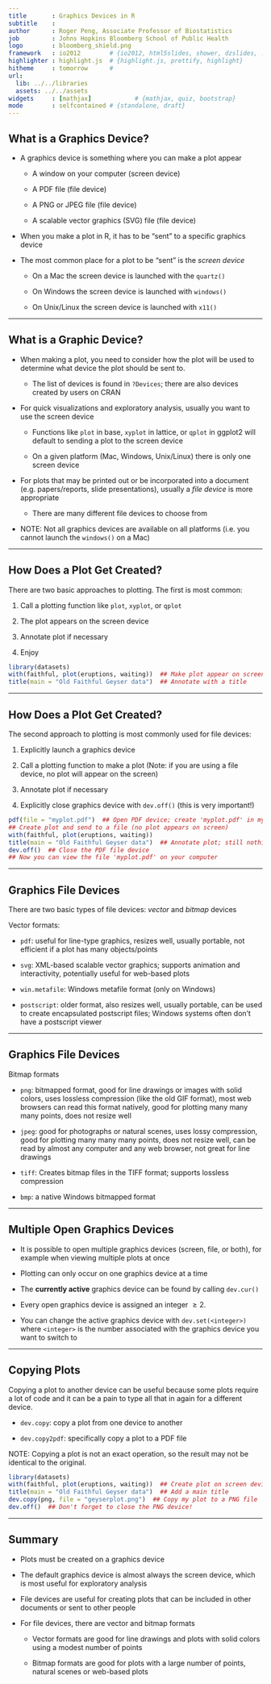 ```yaml
---
title       : Graphics Devices in R
subtitle    : 
author      : Roger Peng, Associate Professor of Biostatistics
job         : Johns Hopkins Bloomberg School of Public Health
logo        : bloomberg_shield.png
framework   : io2012        # {io2012, html5slides, shower, dzslides, ...}
highlighter : highlight.js  # {highlight.js, prettify, highlight}
hitheme     : tomorrow      # 
url:
  lib: ../../libraries
  assets: ../../assets
widgets     : [mathjax]            # {mathjax, quiz, bootstrap}
mode        : selfcontained # {standalone, draft}
---
```


## What is a Graphics Device?

* A graphics device is something where you can make a plot appear

  * A window on your computer (screen device)
  
  * A PDF file (file device)

  * A PNG or JPEG file (file device)

  * A scalable vector graphics (SVG) file (file device)

* When you make a plot in R, it has to be "sent" to a specific
  graphics device

* The most common place for a plot to be "sent" is the *screen device*

  * On a Mac the screen device is launched with the `quartz()`

  * On Windows the screen device is launched with `windows()`

  * On Unix/Linux the screen device is launched with `x11()`

---

## What is a Graphic Device?

* When making a plot, you need to consider how the plot will be used
  to determine what device the plot should be sent to.

  - The list of devices is found in `?Devices`; there are also devices
    created by users on CRAN


* For quick visualizations and exploratory analysis, usually you want
  to use the screen device

  - Functions like `plot` in base, `xyplot` in lattice, or `qplot` in
    ggplot2 will default to sending a plot to the screen device
  
  - On a given platform (Mac, Windows, Unix/Linux) there is only one
    screen device

* For plots that may be printed out or be incorporated into a document
  (e.g. papers/reports, slide presentations), usually a *file device*
  is more appropriate

  - There are many different file devices to choose from

* NOTE: Not all graphics devices are available on all platforms
  (i.e. you cannot launch the `windows()` on a Mac)


---

## How Does a Plot Get Created?

There are two basic approaches to plotting. The first is most common:

1. Call a plotting function like `plot`, `xyplot`, or `qplot`

2. The plot appears on the screen device

3. Annotate plot if necessary

4. Enjoy

```r
library(datasets)
with(faithful, plot(eruptions, waiting))  ## Make plot appear on screen device
title(main = "Old Faithful Geyser data")  ## Annotate with a title
```

---

## How Does a Plot Get Created?

The second approach to plotting is most commonly used for file devices:

1. Explicitly launch a graphics device

2. Call a plotting function to make a plot (Note: if you are using a file
device, no plot will appear on the screen)

3. Annotate plot if necessary

3. Explicitly close graphics device with `dev.off()` (this is very important!)

```r
pdf(file = "myplot.pdf")  ## Open PDF device; create 'myplot.pdf' in my working directory
## Create plot and send to a file (no plot appears on screen)
with(faithful, plot(eruptions, waiting))  
title(main = "Old Faithful Geyser data")  ## Annotate plot; still nothing on screen
dev.off()  ## Close the PDF file device
## Now you can view the file 'myplot.pdf' on your computer
```


---

## Graphics File Devices

There are two basic types of file devices: *vector* and *bitmap*
devices

Vector formats:

- `pdf`: useful for line-type graphics, resizes well, usually
  portable, not efficient if a plot has many objects/points

- `svg`: XML-based scalable vector graphics; supports animation and
  interactivity, potentially useful for web-based plots

- `win.metafile`: Windows metafile format (only on Windows)

- `postscript`: older format, also resizes well, usually portable, can
  be used to create encapsulated postscript files; Windows systems
  often don’t have a postscript viewer


---

## Graphics File Devices

Bitmap formats

- `png`: bitmapped format, good for line drawings or images with solid
  colors, uses lossless compression (like the old GIF format), most
  web browsers can read this format natively, good for plotting many
  many many points, does not resize well

- `jpeg`: good for photographs or natural scenes, uses lossy
  compression, good for plotting many many many points, does not
  resize well, can be read by almost any computer and any web browser,
  not great for line drawings

- `tiff`: Creates bitmap files in the TIFF format; supports lossless
  compression

- `bmp`: a native Windows bitmapped format

---

## Multiple Open Graphics Devices

* It is possible to open multiple graphics devices (screen, file, or
  both), for example when viewing multiple plots at once

* Plotting can only occur on one graphics device at a time

* The **currently active** graphics device can be found by calling
  `dev.cur()`

* Every open graphics device is assigned an integer $\geq 2$.

* You can change the active graphics device with `dev.set(<integer>)`
  where `<integer>` is the number associated with the graphics device
  you want to switch to

---

## Copying Plots

Copying a plot to another device can be useful because some plots
require a lot of code and it can be a pain to type all that in again
for a different device.

- `dev.copy`: copy a plot from one device to another

- `dev.copy2pdf`: specifically copy a plot to a PDF file 

NOTE: Copying a plot is not an exact operation, so the result may not
be identical to the original.

```r
library(datasets)
with(faithful, plot(eruptions, waiting))  ## Create plot on screen device
title(main = "Old Faithful Geyser data")  ## Add a main title
dev.copy(png, file = "geyserplot.png")  ## Copy my plot to a PNG file
dev.off()  ## Don't forget to close the PNG device!
```

---

## Summary

* Plots must be created on a graphics device

* The default graphics device is almost always the screen device,
  which is most useful for exploratory analysis

* File devices are useful for creating plots that can be included in
  other documents or sent to other people

* For file devices, there are vector and bitmap formats

  - Vector formats are good for line drawings and plots with solid
    colors using a modest number of points

  - Bitmap formats are good for plots with a large number of points,
    natural scenes or web-based plots
